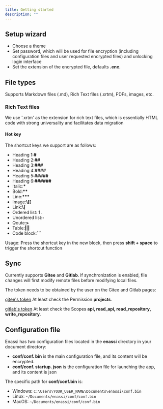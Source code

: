 ```yaml
---
title: Getting started
description: ""
---
```


## Setup wizard

- Choose a theme
- Set password, which will be used for file encryption (including configuration files and user requested encrypted files) and unlocking login interface
- Set the extension of the encrypted file, defaults **.enc**.

## File types

Supports Markdown files (.md), Rich Text files (.xrtm), PDFs, images, etc.

### Rich Text files

We use '.xrtm' as the extension for rich text files, which is essentially HTML code with strong universality and facilitates data migration

#### Hot key

The shortcut keys we support are as follows:

- Heading 1:**#**
- Heading 2:**##**
- Heading 3:**###**
- Heading 4:**####**
- Heading 5:**#####**
- Heading 6:**######**
- Italic:**\***
- Bold:**\*\***
- Line:**\*\*\***
- Image:**\\[[**
- Link:**\\[**
- Ordered list: **1.**
- Unordered list:**-**
- Qoute:**>**
- Table:**|||**
- Code block:**```**

Usage: Press the shortcut key in the new block, then press **shift + space** to trigger the shortcut function

## Sync

Currently supports **Gitee** and **Gitlab**. If synchronization is enabled, file changes will first modify remote files before modifying local files.

The token needs to be obtained by the user on the Gitee and Gitlab pages:

[gitee's token](https://gitee.com/profile/personal_access_tokens/new) At least check the Permission **projects**.

[gitlab's token](https://gitlab.com/-/user_settings/personal_access_tokens) At least check the Scopes **api, read_api, read_repository, write_repository**.

## Configuration file

Enassi has two configuration files located in the **enassi** directory in your document directory:

- **conf/conf. bin** is the main configuration file, and its content will be encrypted.
- **conf/conf. startup. json** is the configuration file for launching the app, and its content is json

The specific path for **conf/conf.bin** is:

- Windows: `C:\Users\YOUR_USER_NAME\Documents\enassi\conf.bin`
- Linux: `~/Documents/enassi/conf/conf.bin`
- MacOS: `~/Documents/enassi/conf/conf.bin`
